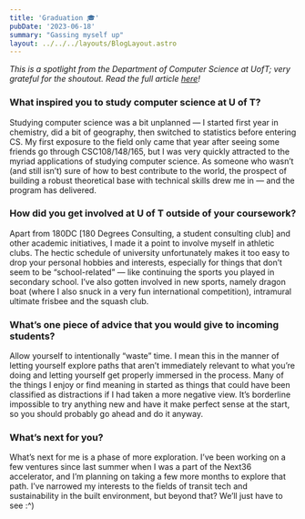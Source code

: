 ```yaml
---
title: 'Graduation 🎓'
pubDate: '2023-06-18'
summary: "Gassing myself up"
layout: ../../../layouts/BlogLayout.astro
---
```


*This is a spotlight from the Department of Computer Science at UofT; very grateful for the shoutout. Read the full article <a class="hover:text-indigo-800 dark:hover:text-yellow-200" href="https://web.cs.toronto.edu/news-events/news/graduation-spotlight-hudson-yuen" target="_blank">here</a>!*

### What inspired you to study computer science at U of T? 

Studying computer science was a bit unplanned — I started first year in chemistry, did a bit of geography, then switched to statistics before entering CS. My first exposure to the field only came that year after seeing some friends go through CSC108/148/165, but I was very quickly attracted to the myriad applications of studying computer science. As someone who wasn’t (and still isn’t) sure of how to best contribute to the world, the prospect of building a robust theoretical base with technical skills drew me in — and the program has delivered.


### How did you get involved at U of T outside of your coursework?

Apart from 180DC [180 Degrees Consulting, a student consulting club] and other academic initiatives, I made it a point to involve myself in athletic clubs. The hectic schedule of university unfortunately makes it too easy to drop your personal hobbies and interests, especially for things that don’t seem to be “school-related” — like continuing the sports you played in secondary school. I’ve also gotten involved in new sports, namely dragon boat (where I also snuck in a very fun international competition), intramural ultimate frisbee and the squash club.

### What’s one piece of advice that you would give to incoming students?

Allow yourself to intentionally “waste” time. I mean this in the manner of letting yourself explore paths that aren’t immediately relevant to what you’re doing and letting yourself get properly immersed in the process. Many of the things I enjoy or find meaning in started as things that could have been classified as distractions if I had taken a more negative view. It’s borderline impossible to try anything new and have it make perfect sense at the start, so you should probably go ahead and do it anyway.

### What’s next for you?

What’s next for me is a phase of more exploration. I’ve been working on a few ventures since last summer when I was a part of the Next36 accelerator, and I’m planning on taking a few more months to explore that path. I’ve narrowed my interests to the fields of transit tech and sustainability in the built environment, but beyond that? We’ll just have to see :^)


